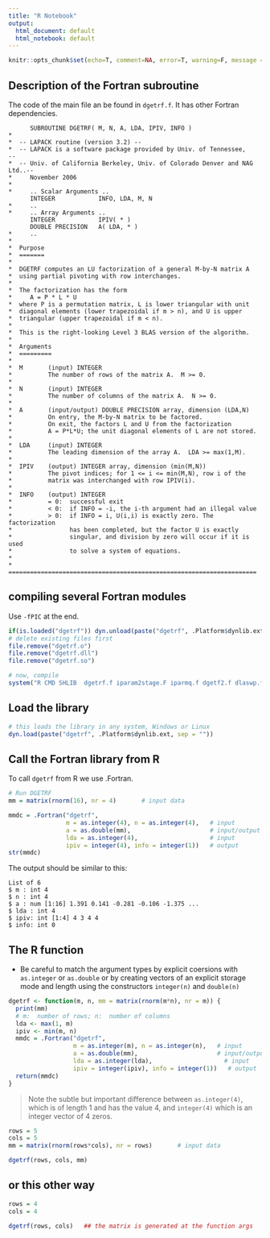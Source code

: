 ```yaml
---
title: "R Notebook"
output:
  html_document: default
  html_notebook: default
---
```


```r
knitr::opts_chunk$set(echo=T, comment=NA, error=T, warning=F, message = F, fig.align = 'center')
```


## Description of the Fortran subroutine
The code of the main file an be found in `dgetrf.f`. It has other Fortran dependencies.

```
      SUBROUTINE DGETRF( M, N, A, LDA, IPIV, INFO )
*
*  -- LAPACK routine (version 3.2) --
*  -- LAPACK is a software package provided by Univ. of Tennessee,    --
*  -- Univ. of California Berkeley, Univ. of Colorado Denver and NAG Ltd..--
*     November 2006
*
*     .. Scalar Arguments ..
      INTEGER            INFO, LDA, M, N
*     ..
*     .. Array Arguments ..
      INTEGER            IPIV( * )
      DOUBLE PRECISION   A( LDA, * )
*     ..
*
*  Purpose
*  =======
*
*  DGETRF computes an LU factorization of a general M-by-N matrix A
*  using partial pivoting with row interchanges.
*
*  The factorization has the form
*     A = P * L * U
*  where P is a permutation matrix, L is lower triangular with unit
*  diagonal elements (lower trapezoidal if m > n), and U is upper
*  triangular (upper trapezoidal if m < n).
*
*  This is the right-looking Level 3 BLAS version of the algorithm.
*
*  Arguments
*  =========
*
*  M       (input) INTEGER
*          The number of rows of the matrix A.  M >= 0.
*
*  N       (input) INTEGER
*          The number of columns of the matrix A.  N >= 0.
*
*  A       (input/output) DOUBLE PRECISION array, dimension (LDA,N)
*          On entry, the M-by-N matrix to be factored.
*          On exit, the factors L and U from the factorization
*          A = P*L*U; the unit diagonal elements of L are not stored.
*
*  LDA     (input) INTEGER
*          The leading dimension of the array A.  LDA >= max(1,M).
*
*  IPIV    (output) INTEGER array, dimension (min(M,N))
*          The pivot indices; for 1 <= i <= min(M,N), row i of the
*          matrix was interchanged with row IPIV(i).
*
*  INFO    (output) INTEGER
*          = 0:  successful exit
*          < 0:  if INFO = -i, the i-th argument had an illegal value
*          > 0:  if INFO = i, U(i,i) is exactly zero. The factorization
*                has been completed, but the factor U is exactly
*                singular, and division by zero will occur if it is used
*                to solve a system of equations.
*
*  =====================================================================
```

## compiling several Fortran modules
Use `-fPIC` at the end.
```r
if(is.loaded("dgetrf")) dyn.unload(paste("dgetrf", .Platform$dynlib.ext, sep = ""))
# delete existing files first
file.remove("dgetrf.o")
file.remove("dgetrf.dll")
file.remove("dgetrf.so")

# now, compile
system("R CMD SHLIB  dgetrf.f iparam2stage.F iparmq.f dgetf2.f dlaswp.f  dlamch.f  ilaenv.f lsame.f ieeeck.f xerbla.f dgemm.f dtrsm.f -fPIC")

```

## Load the library
```r
# this loads the library in any system, Windows or Linux
dyn.load(paste("dgetrf", .Platform$dynlib.ext, sep = ""))
```


## Call the Fortran library from R
To call `dgetrf` from R we use .Fortran.
```r
# Run DGETRF
mm = matrix(rnorm(16), nr = 4)       # input data

mmdc = .Fortran("dgetrf", 
                m = as.integer(4), n = as.integer(4),   # input
                a = as.double(mm),                      # input/output
                lda = as.integer(4),                    # input
                ipiv = integer(4), info = integer(1))   # output
str(mmdc)
```

The output should be similar to this:

```
List of 6
$ m : int 4
$ n : int 4
$ a : num [1:16] 1.391 0.141 -0.281 -0.106 -1.375 ...
$ lda : int 4
$ ipiv: int [1:4] 4 3 4 4
$ info: int 0
```

## The R function
* Be careful to match the argument types by explicit coersions with
`as.integer` or `as.double` or by creating vectors of an explicit
storage mode and length using the constructors `integer(n)` and
`double(n)`

```r
dgetrf <- function(m, n, mm = matrix(rnorm(m*n), nr = m)) {
  print(mm)
  # m:  number of rows; n:  number of columns
  lda <- max(1, m)
  ipiv <- min(m, n)
  mmdc = .Fortran("dgetrf", 
                  m = as.integer(m), n = as.integer(n),   # input
                  a = as.double(mm),                      # input/output
                  lda = as.integer(lda),                    # input
                  ipiv = integer(ipiv), info = integer(1))   # output
  return(mmdc)
}
```

> Note the subtle but important difference between `as.integer(4)`,
which is of length 1 and has the value 4, and `integer(4)` which is
an integer vector of 4 zeros.

```r
rows = 5
cols = 5
mm = matrix(rnorm(rows*cols), nr = rows)       # input data

dgetrf(rows, cols, mm)
```

## or this other way
```r
rows = 4
cols = 4

dgetrf(rows, cols)   ## the matrix is generated at the function args
```

